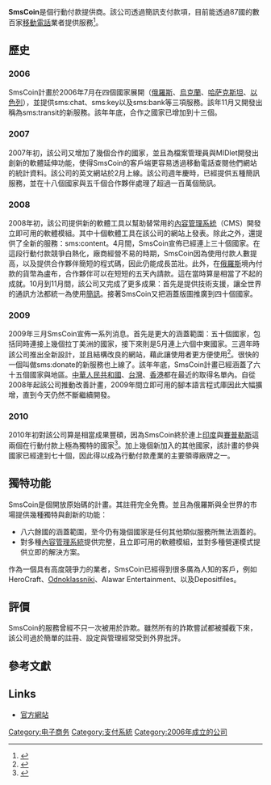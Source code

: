 {{multiple issues|
{{inappropriate tone|time=2019-02-12T01:29:12+00:00}}
{{Orphan|time=2016-12-17T14:28:06+00:00}}
{{Newsrelease|time=2021-09-15T12:52:24+00:00}}
{{Citation style|time=2021-09-15T12:52:24+00:00}}
}}
{{Infobox website | 
| websitename = smscoin
| logo = [[File:smscoin_logo.png|File:smscoin_logo.png]]
| url = http://smscoin.net
| screenshot = [[File:smscoin_screenshot.png|250px]]
| caption = Smscoin主页
| commercial = 是
| type = [[行動付款|行動付款]]
| reg = free of charge
| language  = [[俄文|俄文]], [[英文|英文]]
| date_of_launch = July 2006
}}

'''SmsCoin'''是個行動付款提供商。該公司透過簡訊支付款項，目前能透過87國的數百家[[移動電話|移動電話]]業者提供服務<ref>{{Cite web|url=http://world.procontent.ru/node/464|title=SmsCoin reaches new heights – 87 countries connected|deadurl=yes|archiveurl=https://web.archive.org/web/20140331072750/http://world.procontent.ru/node/464|archivedate=2014-03-31|accessdate=2010-11-14}}</ref>。

== 歷史 ==
=== 2006 ===
SmsCoin計畫於2006年7月在四個國家展開（[[俄羅斯|俄羅斯]]、[[烏克蘭|烏克蘭]]、[[哈萨克斯坦|哈萨克斯坦]]、[[以色列|以色列]]），並提供sms:chat、<nowiki>sms:key</nowiki>以及sms:bank等三項服務。該年11月又開發出稱為sms:transit的新服務。該年年底，合作之國家已增加到十三個。

=== 2007 ===
2007年初，該公司又增加了幾個合作的國家，並且為檔案管理員與MIDlet開發出創新的軟體延伸功能，使得SmsCoin的客戶端更容易透過移動電話查閱他們網站的統計資料。該公司的英文網站於2月上線。該公司週年慶時，已經提供五種簡訊服務，並在十八個國家與五千個合作夥伴處理了超過一百萬個簡訊。

=== 2008 ===
2008年初，該公司提供新的軟體工具以幫助替常用的[[內容管理系統|內容管理系統]]（CMS）開發立即可用的軟體模組。其中十個軟體工具在該公司的網站上發表。除此之外，還提供了全新的服務：<nowiki>sms:content</nowiki>。4月間，SmsCoin宣佈已經連上三十個國家。在這段行動付款競爭白熱化，廠商經營不易的時期，SmsCoin因為使用付款人數提高，以及提供合作夥伴簡短的程式碼，因此仍能成長茁壯。此外，在[[俄羅斯|俄羅斯]]境內付款的貨幣為盧布，合作夥伴可以在短短的五天內請款。這在當時算是相當了不起的成就。10月到11月間，該公司又完成了更多成果：首先是提供技術支援，讓全世界的通訊方法都統一為使用[[簡訊|簡訊]]。接著SmsCoin又把涵蓋版圖推廣到四十個國家。

=== 2009 ===
2009年三月SmsCoin宣佈一系列消息。首先是更大的涵蓋範圍：五十個國家，包括同時連接上幾個拉丁美洲的國家，接下來則是5月連上六個中東國家。三週年時該公司推出全新設計，並且結構改良的網站，藉此讓使用者更方便使用<ref>{{Cite web |url=http://world.procontent.ru/node/366/ |title=Celebrating the 3rd anniversary of SmsCoin project Agregator Ltd. reviews and concludes its activities for the past year |deadurl=yes |archiveurl=https://web.archive.org/web/20120306004405/http://world.procontent.ru/node/366/ |archivedate=2012-03-06 |accessdate=2010-05-25 }}</ref>。很快的一個叫做sms:donate的新服務也上線了。該年年底，SmsCoin計畫已經涵蓋了六十五個國家與地區。[[中華人民共和國|中華人民共和國]]、[[台灣|台灣]]、[[香港|香港]]都在最近的取得名單內。自從2008年起該公司推動改善計畫，2009年間立即可用的腳本語言程式庫因此大幅擴增，直到今天仍然不斷繼續開發。

=== 2010 ===
2010年初對該公司算是相當成果豐碩，因為SmsCoin終於連上[[印度|印度]]與[[賽普勒斯|賽普勒斯]]這兩個在行動付款上極為獨特的國家<ref>{{Cite web |url=http://world.procontent.ru/node/431/ |title=Catch good Karma – SmsCoin connected India |deadurl=yes |archiveurl=https://web.archive.org/web/20100517043452/http://world.procontent.ru/node/431 |archivedate=2010-05-17 |accessdate=2010-05-25 }}</ref>。加上幾個新加入的其他國家，該計畫的參與國家已經達到七十個，因此得以成為行動付款產業的主要領導廠牌之一。

== 獨特功能 ==
SmsCoin是個開放原始碼的計畫。其註冊完全免費。並且為俄羅斯與全世界的市場提供幾種獨特與創新的功能：

* 八六餘國的涵蓋範圍，至今仍有幾個國家是任何其他類似服務所無法涵蓋的。
* 對多種[[內容管理系統|內容管理系統]]提供完整，且立即可用的軟體模組，並對多種營運模式提供立即的解決方案。

作為一個具有高度競爭力的業者，SmsCoin已經得到很多廣為人知的客戶，例如HeroCraft、[[Odnoklassniki|Odnoklassniki]]、Alawar Entertainment、以及Depositfiles。

== 評價 ==
SmsCoin的服務曾經不只一次被用於詐欺。雖然所有的詐欺嘗試都被攔截下來，該公司過於簡單的註冊、設定與管理經常受到外界批評。

== 參考文獻 ==
<references/>

== Links ==
* [https://web.archive.org/web/20120518005504/http://smscoin.net/ 官方網站]

[[Category:电子商务|Category:电子商务]]
[[Category:支付系統|Category:支付系統]]
[[Category:2006年成立的公司|Category:2006年成立的公司]]